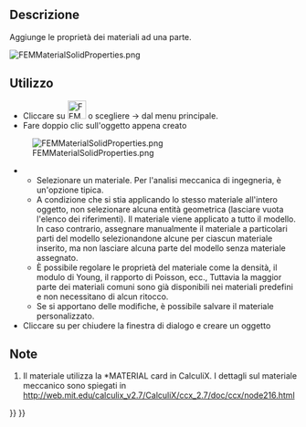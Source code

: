 <languages/>

<div class="mw-translate-fuzzy">
{{Docnav/it
|[[FEM_Analysis/it|Contenitore analisi]]
|[[FEM_MaterialFluid/it|Materiale per fluidi]]
|[[FEM_Workbench/it|FEM]]
|IconL=FEM_Analysis.png
|IconC=Workbench_FEM.svg
|IconR=FEM_MaterialFluid.png
}}
</div>

<div class="mw-translate-fuzzy">
{{GuiCommand/it
|Name=FEM_MaterialSolid
|Name/it=FEM Materiale per solidi
|MenuLocation=Modello → Materiale solido
|Workbenches=[[FEM_Workbench/it|FEM]]
|Shortcut={{KEY|M}} {{KEY|M}}
|SeeAlso=[[FEM_tutorial/it|FEM tutorial]]
}}
</div>

<span id="Description"></span>
==Descrizione==

<div class="mw-translate-fuzzy">
Aggiunge le proprietà dei materiali ad una parte.
</div>

[[File:FEMMaterialSolidProperties.png]]
{{Caption|The FEM material task panel}}

<span id="Usage"></span>
==Utilizzo==

<div class="mw-translate-fuzzy">
* Cliccare su [[Image:FEM_MaterialSolid.png|32px]] o scegliere {{KEY|Modello}}  →  {{KEY|[[Image:FEM_MaterialSolid.png|32px]] Materiale solido}} dal menu principale.
* Fare doppio clic sull'oggetto {{KEY|[[Image:FEM_MaterialSolid.png|32px]] Materiale solido}} appena creato
[[File:FEMMaterialSolidProperties.png]]
** Selezionare un materiale. Per l'analisi meccanica di ingegneria, {{KEY|CalculiX-Steel}} è un'opzione tipica.
** A condizione che si stia applicando lo stesso materiale all'intero oggetto, non selezionare alcuna entità geometrica (lasciare vuota l'elenco dei riferimenti). Il materiale viene applicato a tutto il modello. In caso contrario, assegnare manualmente il materiale a particolari parti del modello selezionandone alcune per ciascun materiale inserito, ma non lasciare alcuna parte del modello senza materiale assegnato.
** È possibile regolare le proprietà del materiale come la densità, il modulo di Young, il rapporto di Poisson, ecc., Tuttavia la maggior parte dei materiali comuni sono già disponibili nei materiali predefini e non necessitano di alcun ritocco.
** Se si apportano delle modifiche, è possibile salvare il materiale personalizzato.
* Cliccare su {{KEY|Chiudi}} per chiudere la finestra di dialogo e creare un oggetto {{KEY|[[Image:FEM_MaterialSolid.png|32px]] Materiale solido}}
</div>

<span id="Notes"></span>
==Note==

<div class="mw-translate-fuzzy">
#Il materiale utilizza la *MATERIAL card in CalculiX. I dettagli sul materiale meccanico sono spiegati in http://web.mit.edu/calculix_v2.7/CalculiX/ccx_2.7/doc/ccx/node216.html
</div>


<div class="mw-translate-fuzzy">
{{Docnav/it
|[[FEM_Analysis/it|Contenitore analisi]]
|[[FEM_MaterialFluid/it|Materiale per fluidi]]
|[[FEM_Workbench/it|FEM]]
|IconL=FEM_Analysis.png
|IconC=Workbench_FEM.svg
|IconR=FEM_MaterialFluid.png
}}
</div>

{{FEM_Tools_navi{{#translation:}}}}
{{Userdocnavi{{#translation:}}}}
{{clear}}